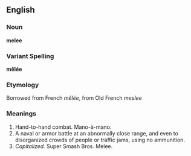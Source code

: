 ==English==

===Noun===
'''melee'''

===Variant Spelling===
'''mêlée'''

===Etymology===
Borrowed from French ''mêlée'', from Old French ''meslee''

===Meanings===
#Hand-to-hand combat. Mano-à-mano.  
#A naval or armor battle at an abnormally close range, and even to disorganized crowds of people or traffic jams, using no ammunition.
#''Capitalized.'' Super Smash Bros. Melee.